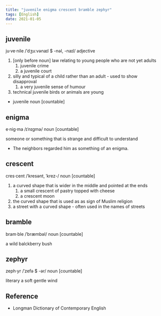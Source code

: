 ```yaml
---
title: "juvenile enigma crescent bramble zephyr"
tags: [English]
date: 2021-01-05
---
```


## juvenile

ju·ve·nile /ˈdʒuːvənaɪl $ -nəl, -naɪl/ adjective

1. [only before noun] law relating to young people who are not yet adults
   1. juvenile crime
   2. a juvenile court
2. silly and typical of a child rather than an adult - used to show disapproval
   1. a very juvenile sense of humour
3. technical juvenile birds or animals are young

- juvenile noun [countable]

## enigma

e·nig·ma /ɪˈnɪɡmə/ noun [countable]

someone or something that is strange and difficult to understand

- The neighbors regarded him as something of an enigma.

## crescent

cres·cent /ˈkresənt, ˈkrez-/ noun [countable]

1. a curved shape that is wider in the middle and pointed at the ends
   1. a small crescent of pastry topped with cheese
   2. a crescent moon
2. the curved shape that is used as as sign of Muslim religion
3. a street with a curved shape - often used in the names of streets

## bramble

bram·ble /ˈbræmbəl/ noun [countable]

a wild balckberry bush

## zephyr

zeph·yr /ˈzefə $ -ər/ noun [countable]

literary a soft gentle wind

## Reference

- Longman Dictionary of Contemporary English